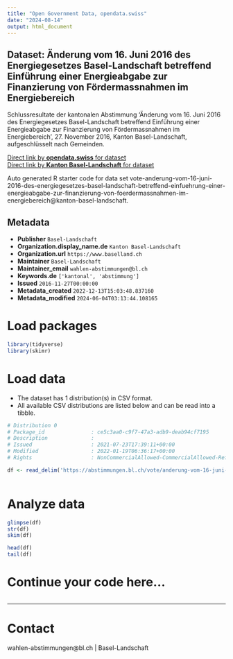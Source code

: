 ```yaml
---
title: "Open Government Data, opendata.swiss"
date: "2024-08-14"
output: html_document
---
```


## Dataset: Änderung vom 16. Juni 2016 des Energiegesetzes Basel-Landschaft betreffend Einführung einer Energieabgabe zur Finanzierung von Fördermassnahmen im Energiebereich

Schlussresultate der kantonalen Abstimmung 'Änderung vom 16. Juni 2016 des Energiegesetzes Basel-Landschaft betreffend Einführung einer Energieabgabe zur Finanzierung von Fördermassnahmen im Energiebereich', 27. November 2016, Kanton Basel-Landschaft, aufgeschlüsselt nach Gemeinden.

[Direct link by **opendata.swiss** for dataset](https://opendata.swiss/de/dataset/anderung-vom-16-juni-2016-des-energiegesetzes-basel-landschaft-betreffend-einfuhrung-einer-ener)<br>
[Direct link by **Kanton Basel-Landschaft** for dataset](https://abstimmungen.bl.ch/vote/anderung-vom-16-juni-2016-des-energiegesetzes-basel-landschaft-betreffend-einfuehrung-einer-energieabgabe-zur-finanzierung-von-foerdermassnahmen-im-energiebereich/data)

Auto generated R starter code for data set vote-anderung-vom-16-juni-2016-des-energiegesetzes-basel-landschaft-betreffend-einfuehrung-einer-energieabgabe-zur-finanzierung-von-foerdermassnahmen-im-energiebereich@kanton-basel-landschaft.

## Metadata

- **Publisher** `Basel-Landschaft`
- **Organization.display_name.de** `Kanton Basel-Landschaft`
- **Organization.url** `https://www.baselland.ch`
- **Maintainer** `Basel-Landschaft`
- **Maintainer_email** `wahlen-abstimmungen@bl.ch`
- **Keywords.de** `['kantonal', 'abstimmung']`
- **Issued** `2016-11-27T00:00:00`
- **Metadata_created** `2022-12-13T15:03:48.837160`
- **Metadata_modified** `2024-06-04T03:13:44.108165`


# Load packages

```r

library(tidyverse)
library(skimr)

```

# Load data

-   The dataset has 1 distribution(s) in CSV format.
-   All available CSV distributions are listed below and can be read into a tibble.

```r

# Distribution 0
# Package_id               : ce5c3aa0-c9f7-47a3-adb9-deab94cf7195
# Description              : 
# Issued                   : 2021-07-23T17:39:11+00:00
# Modified                 : 2022-01-19T06:36:17+00:00
# Rights                   : NonCommercialAllowed-CommercialAllowed-ReferenceRequired

df <- read_delim('https://abstimmungen.bl.ch/vote/anderung-vom-16-juni-2016-des-energiegesetzes-basel-landschaft-betreffend-einfuehrung-einer-energieabgabe-zur-finanzierung-von-foerdermassnahmen-im-energiebereich/data-csv')



```

# Analyze data

```r

glimpse(df)
str(df)
skim(df)

head(df)
tail(df)

```

# Continue your code here...

```r

```

------------------------------------------------------------------------

# Contact

wahlen-abstimmungen@bl.ch | Basel-Landschaft
